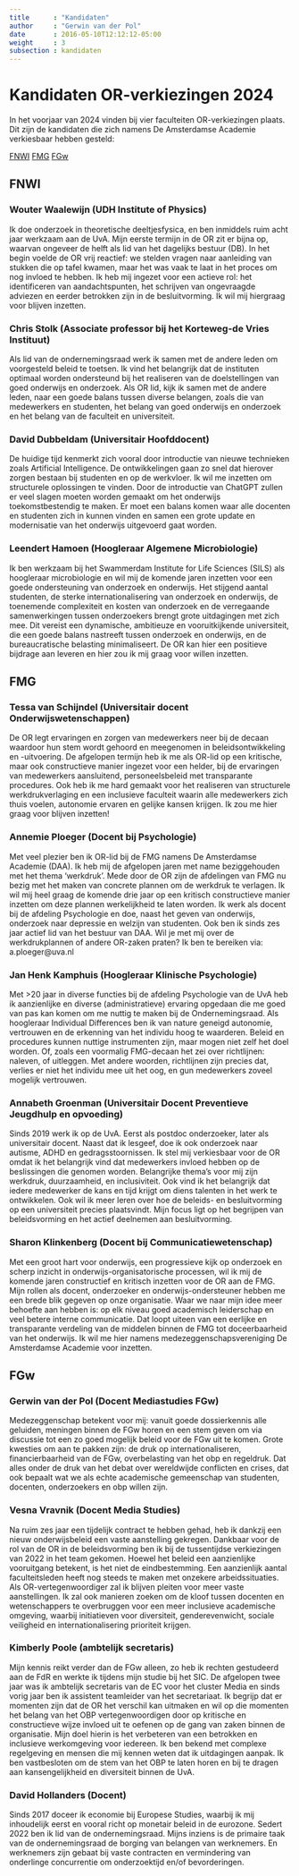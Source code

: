 ```yaml
---
title      : "Kandidaten"
author     : "Gerwin van der Pol"
date       : 2016-05-10T12:12:12-05:00
weight     : 3
subsection : kandidaten
---
```

# Kandidaten OR-verkiezingen 2024

In het voorjaar van 2024 vinden bij vier faculteiten OR-verkiezingen plaats. Dit zijn de kandidaten die zich namens De Amsterdamse Academie verkiesbaar hebben gesteld:

[FNWI](#fnwi)
[FMG](#fmg)
[FGw](#fgw)

<!-- Button stem reminder 

<div style="width:100%; text-align: center">
<a style="margin:10px;" href="Stemmen_op_DAA.ics" class="btn btn-primary"><i class="icon-calendar"></i> Stem DAA reminder</a> 
</div>

<style>
.grid-container {
  display: flex;
  flex-wrap: wrap;
}
.grid-item {
  width: 350px;
  margin: 20px;
  font-size: 30px;
  text-align: left;
}
-->

</style>

<div class="grid-container">
  <div class="grid-item">


  
## FNWI {.fnwi}

### Wouter Waalewijn (UDH Institute of Physics)

Ik doe onderzoek in theoretische deeltjesfysica, en ben inmiddels ruim acht jaar werkzaam aan de UvA. Mijn eerste termijn in de OR zit er bijna op, waarvan ongeveer de helft als lid van het dagelijks bestuur (DB). In het begin voelde de OR vrij reactief: we stelden vragen naar aanleiding van stukken die op tafel kwamen, maar het was vaak te laat in het proces om nog invloed te hebben. Ik heb mij ingezet voor een actieve rol: het identificeren van aandachtspunten, het schrijven van ongevraagde adviezen en eerder betrokken zijn in de besluitvorming. Ik wil mij hiergraag voor blijven inzetten.

### Chris Stolk (Associate professor bij het Korteweg-de Vries Instituut)

Als lid van de ondernemingsraad werk ik samen met de andere leden om voorgesteld beleid te toetsen. Ik vind het belangrijk dat de instituten optimaal worden ondersteund bij het realiseren van de doelstellingen van goed onderwijs en onderzoek. Als OR lid, kijk ik samen met de andere leden, naar een goede balans tussen diverse belangen, zoals die van medewerkers en studenten, het belang van goed onderwijs en onderzoek en het belang van de faculteit en universiteit.

### David Dubbeldam (Universitair Hoofddocent)

De huidige tijd kenmerkt zich vooral door introductie van nieuwe technieken zoals Artificial Intelligence. De ontwikkelingen gaan zo snel dat hierover zorgen bestaan bij studenten en op de werkvloer. Ik wil me inzetten om structurele oplossingen te vinden. Door de introductie van ChatGPT zullen er veel slagen moeten worden gemaakt om het onderwijs toekomstbestendig te maken. Er moet een balans komen waar alle docenten en studenten zich in kunnen vinden en samen een grote update en modernisatie van het onderwijs uitgevoerd gaat worden.

### Leendert Hamoen (Hoogleraar Algemene Microbiologie)

Ik ben werkzaam bij het Swammerdam Institute for Life Sciences (SILS) als hoogleraar microbiologie en wil mij de komende jaren inzetten voor een goede ondersteuning van onderzoek en onderwijs. Het stijgend aantal studenten, de sterke internationalisering van onderzoek en onderwijs, de toenemende complexiteit en kosten van onderzoek en de verregaande samenwerkingen tussen onderzoekers brengt grote uitdagingen met zich mee. Dit vereist een dynamische, ambitieuze en vooruitkijkende universiteit, die een goede balans nastreeft tussen onderzoek en onderwijs, en de bureaucratische belasting minimaliseert. De OR kan hier een positieve bijdrage aan leveren en hier zou ik mij graag voor willen inzetten.
  
  </div>
  <div class="grid-item">
  
## FMG {.fmg}

### Tessa van Schijndel (Universitair docent Onderwijswetenschappen)

De OR legt ervaringen en zorgen van medewerkers neer bij de decaan waardoor hun stem wordt gehoord en meegenomen in beleidsontwikkeling en -uitvoering. De afgelopen termijn heb ik me als OR-lid op een kritische, maar ook constructieve manier ingezet voor een helder, bij de ervaringen van medewerkers aansluitend, personeelsbeleid met transparante procedures. Ook heb ik me hard gemaakt voor het realiseren van structurele werkdrukverlaging en een inclusieve faculteit waarin alle medewerkers zich thuis voelen, autonomie ervaren en gelijke kansen krijgen. Ik zou me hier graag voor blijven inzetten!

### Annemie Ploeger (Docent bij Psychologie)

Met veel plezier ben ik OR-lid bij de FMG namens De Amsterdamse Academie (DAA). Ik heb mij de afgelopen jaren met name beziggehouden met het thema ‘werkdruk’. Mede door de OR zijn de afdelingen van FMG nu bezig met het maken van concrete plannen om de werkdruk te verlagen. Ik wil mij heel graag de komende drie jaar op een kritisch constructieve manier inzetten om deze plannen werkelijkheid te laten worden. Ik werk als docent bij de afdeling Psychologie en doe, naast het geven van onderwijs, onderzoek naar depressie en welzijn van studenten. Ook ben ik sinds zes jaar actief lid van het bestuur van DAA. Wil je met mij over de werkdrukplannen of andere OR-zaken praten? Ik ben te bereiken via: a.ploeger@uva.nl

### Jan Henk Kamphuis (Hoogleraar Klinische Psychologie)

Met >20 jaar in diverse functies bij de afdeling Psychologie van de UvA heb ik aanzienlijke en diverse (administratieve) ervaring opgedaan die me goed van pas kan komen om me nuttig te maken bij de Ondernemingsraad. Als hoogleraar Individual Differences ben ik van nature geneigd autonomie, vertrouwen en de erkenning van het individu hoog te waarderen. Beleid en procedures kunnen nuttige instrumenten zijn, maar mogen niet zelf het doel worden. Of, zoals een voormalig FMG-decaan het zei over richtlijnen: naleven, of uitleggen. Met andere woorden, richtlijnen zijn precies dat, verlies er niet het individu mee uit het oog, en gun medewerkers zoveel mogelijk vertrouwen.

### Annabeth Groenman (Universitair Docent Preventieve Jeugdhulp en opvoeding)

Sinds 2019 werk ik op de UvA. Eerst als postdoc onderzoeker, later als universitair docent. Naast dat ik lesgeef, doe ik ook onderzoek naar autisme, ADHD en gedragsstoornissen. Ik stel mij verkiesbaar voor de OR omdat ik het belangrijk vind dat medewerkers invloed hebben op de beslissingen die genomen worden. Belangrijke thema’s voor mij zijn werkdruk, duurzaamheid, en inclusiviteit. Ook vind ik het belangrijk dat iedere medewerker de kans en tijd krijgt om diens talenten in het werk te ontwikkelen. Ook wil ik meer leren over hoe de beleids- en besluitvorming op een universiteit precies plaatsvindt. Mijn focus ligt op het begrijpen van beleidsvorming en het actief deelnemen aan besluitvorming.

### Sharon Klinkenberg (Docent bij Communicatiewetenschap)

Met een groot hart voor onderwijs, een progressieve kijk op onderzoek en scherp inzicht in onderwijs-organisatorische processen, wil ik mij de komende jaren constructief en kritisch inzetten voor de OR aan de FMG. Mijn rollen als docent, onderzoeker en onderwijs-ondersteuner hebben me een brede blik gegeven op onze organisatie. Waar we naar mijn idee meer behoefte aan hebben is: op elk niveau goed academisch leiderschap en veel betere interne communicatie. Dat loopt uiteen van een eerlijke en transparante verdeling van de middelen binnen de FMG tot doceerbaarheid van het onderwijs. Ik wil me hier namens medezeggenschapsvereniging De Amsterdamse Academie voor inzetten.


  </div>  
  <div class="grid-item">
  
## FGw {.fgw}

### Gerwin van der Pol (Docent Mediastudies FGw)

Medezeggenschap betekent voor mij: vanuit goede dossierkennis alle geluiden, meningen binnen de FGw horen en een stem geven om via discussie tot een zo goed mogelijk beleid voor de FGw uit te komen. Grote kwesties om aan te pakken zijn: de druk op internationaliseren, financierbaarheid van de FGw, overbelasting van het obp en regeldruk. Dat alles onder de druk van het debat over wereldwijde conflicten en crises, dat ook bepaalt wat we als echte academische gemeenschap van studenten, docenten, onderzoekers en obp willen zijn.

### Vesna Vravnik (Docent Media Studies)

Na ruim zes jaar een tijdelijk contract te hebben gehad, heb ik dankzij een nieuw onderwijsbeleid een vaste aanstelling gekregen. Dankbaar voor de rol van de OR in de beleidsvorming ben ik bij de tussentijdse verkiezingen van 2022 in het team gekomen. Hoewel het beleid een aanzienlijke vooruitgang betekent, is het niet de eindbestemming. Een aanzienlijk aantal faculteitsleden heeft nog steeds te maken met onzekere arbeidssituaties. Als OR-vertegenwoordiger zal ik blijven pleiten voor meer vaste aanstellingen. Ik zal ook manieren zoeken om de kloof tussen docenten en wetenschappers te overbruggen voor een meer inclusieve academische omgeving, waarbij initiatieven voor diversiteit, genderevenwicht, sociale veiligheid en internationalisering prioriteit krijgen.

### Kimberly Poole (ambtelijk secretaris)

Mijn kennis reikt verder dan de FGw alleen, zo heb ik rechten gestudeerd aan de FdR en werkte ik tijdens mijn studie bij het SIC. De afgelopen twee jaar was ik ambtelijk secretaris van de EC voor het cluster Media en sinds vorig jaar ben ik assistent teamleider van het secretariaat. Ik begrijp dat er momenten zijn dat de OR het verschil kan uitmaken en wil op die momenten het belang van het OBP vertegenwoordigen door op kritische en constructieve wijze invloed uit te oefenen op de gang van zaken binnen de organisatie. Mijn doel hierin is het verbeteren van een betrokken en inclusieve werkomgeving voor iedereen. Ik ben bekend met complexe regelgeving en mensen die mij kennen weten dat ik uitdagingen aanpak. Ik ben vastbesloten om de stem van het OBP te laten horen en bij te dragen aan kansengelijkheid en diversiteit binnen de UvA.

### David Hollanders (Docent)

Sinds 2017 doceer ik economie bij Europese Studies, waarbij ik mij inhoudelijk eerst en vooral richt op monetair beleid in de eurozone. Sedert 2022 ben ik lid van de ondernemingsraad. Mijns inziens is de primaire taak van de ondernemingsraad de borging van belangen van werknemers. En werknemers zijn gebaat bij vaste contracten en vermindering van onderlinge concurrentie om onderzoektijd en/of bevorderingen.
  
   </div>
<div class="grid-item">
  
  </div>
</div>











